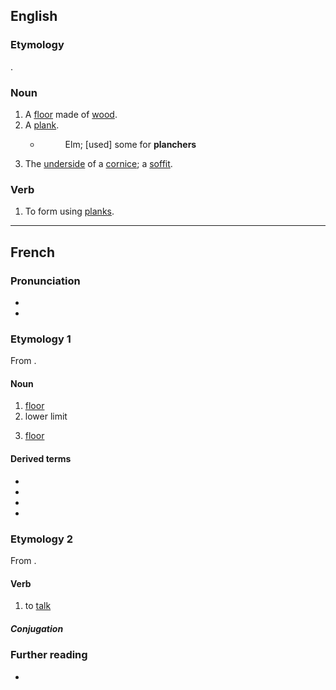 ==English==

===Etymology===
{{etyl|fr|en}} {{m|fr|planche}}.

===Noun===
{{en-noun}}

# A [[floor]] made of [[wood]].
# A [[plank]].
#* {{RQ:Bacon SS}}
#*:Elm; [used] some for '''planchers'''
# {{lb|en|architecture}} The [[underside]] of a [[cornice]]; a [[soffit]].

===Verb===
{{en-verb}}

# {{lb|en|obsolete|transitive}} To form using [[plank]]s.
#: {{rfquotek|en|Golding}}

{{Webster 1913}}

----

==French==

===Pronunciation===
* {{fr-IPA}}
* {{audio|fr|Fr-plancher.ogg|audio (le plancher)}}

===Etymology 1===
From {{m|fr|planche}}.

====Noun====
{{fr-noun|m}}

# [[floor]]
# lower limit
# {{lb|fr|anatomy}} [[floor]]

====Derived terms====
* {{l|fr|débarrasser le plancher}}
* {{l|fr|mettre le pied au plancher}}
* {{l|fr|pied au plancher}}
* {{l|fr|plancher des vaches}}

===Etymology 2===
From {{m|fr|planche}}.

====Verb====
{{fr-verb}}

# {{lb|fr|intransitive}} to [[talk]]

=====Conjugation=====
{{fr-conj-auto}}

===Further reading===
* {{R:TLFi}}
